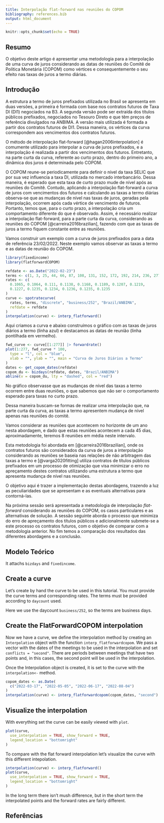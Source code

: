 ```yaml
---
title: Interpolação flat-forward nas reuniões do COPOM
bibliography: references.bib
output: html_document
---
```


```r
knitr::opts_chunk$set(echo = TRUE)
```

## Resumo

O objetivo deste artigo é apresentar uma metodologia para a interpolação de uma
curva de juros considerando as datas de reuniões do Comitê de Política
Monetária (COPOM) como vértices e consequentemente o seu efeito nas taxas
de juros a termo diárias.


## Introdução

A estrutura a termo de juros prefixados utilizada no Brasil se apresenta em
duas versões, a primeira é formada com base nos contratos futuros de Taxa DI
(DI1) negociados na B3.
A segunda versão pode ser extraída dos títulos públicos prefixados, negociados
no Tesouro Direto e que têm preços de referência divulgados na ANBIMA.
A versão mais utilizada é formada a partir dos contratos futuros de DI1.
Dessa maneira, os vértices da curva correspondem aos vencimentos dos contratos
futuros.

O método de interpolação flat-forward [@hagan2006interpolation] é comumente
utilizado para interpolar a curva de juros prefixados, e a interpolação é
realizada a partir dos vencimentos dos futuros.
Entretanto, na parte curta da curva, referente ao curto prazo, dentro do
primeiro ano, a dinâmica dos juros é determinada pelo COPOM.

O COPOM reune-se periodicamente para definir o nível da taxa SELIC que por sua
vez influencia a taxa DI, utilizada no mercado interbancário.
Dessa maneira, é esperado que esta taxa de curto prazo mude de nível após as
reuniões do Comitê.
Contudo, aplicando a interpolação flat-forward a curva de juros com vencimentos
dos futuros e calculando as taxas a termo diárias observa-se que as mudanças
de nível nas taxas de juros, geradas pela interpolação,
ocorrem após cada vértice de vencimento de futuros.
Portanto, temos que, para o curto prazo, a interpolação cria um comportamento
diferente do que é observado.
Assim, é necessário realizar a interpolação flat-forward, para a parte curta
da curva, considerando as reuniões do COPOM [@carreira2016brazilian],
fazendo com que as taxas de juros a termo fiquem constante entre as reuniões.

Vamos construir um exemplo com a curva de juros prefixados para a data de
referência 23/02/2022.
Neste exemplo vamos observar as taxas a termo e as datas de reunião do COPOM.

```r
library(fixedincome)
library(flatforwardCOPOM)

refdate <- as.Date("2022-02-23")
terms <- c(1, 3, 25, 44, 66, 87, 108, 131, 152, 172, 192, 214, 236, 277)
rates <- c(
  0.1065, 0.1064, 0.111, 0.1138, 0.1168, 0.1189, 0.1207, 0.1219,
  0.1227, 0.1235, 0.1234, 0.1236, 0.1235, 0.1235
)
curve <- spotratecurve(
  rates, terms, "discrete", "business/252", "Brazil/ANBIMA",
  refdate = refdate
)
interpolation(curve) <- interp_flatforward()
```

Aqui criamos a curva e abaixo construímos o gráfico com as taxas de juros
diários a termo (linha azul) e destacamos as datas de reunião (linha pontilhada
em vermelho).

```r
fwd_curve <- curve[[1:277]] |> forwardrate()
plot(1:277, fwd_curve * 100,
  type = "l", col = "blue",
  xlab = "", ylab = "", main = "Curva de Juros Diários a Termo"
)
dates <- get_copom_dates(refdate)
copom_du <- bizdays(refdate, dates, "Brazil/ANBIMA")
abline(v = copom_du, lty = "dashed", col = "red")
```

No gráfico observasse que as mudanças de nível das taxas a termo ocorrem entre
duas reuniões, o que sabemos que não ser o comportamento esperado para taxas no
curto prazo.

Dessa maneira buscam-se formas de realizar uma interpolação que, na parte curta
da curva, as taxas a termo apresentem mudança de nível apenas nas reuniões do
comitê.

Vamos considerar as reuniões que acontecem no horizonte de um
ano nesta abordagem, e dado que estas reuniões acontecem a cada 45 dias,
aproximadamente, teremos 8 reuniões em média neste intervalo.

Esta metodologia foi abordada em [@carreira2016brazilian], onde os contratos
futuros são considerados da curva de juros a interpolação considerando as
reuniões se baseia nas relações de não arbitragem das taxas a termo e
[@varga2020fitting] utiliza contratos de
títulos públicos prefixados em um processo de otimização que
visa minimizar o erro no apreçamento destes contratos utilizando uma estrutura
a termo que apresenta mudança de nível nas reuniões.

O objetivo aqui é trazer a implementação destas abordagens, trazendo a luz as
peculiaridades que se apresentam e as eventuais alternativas para contorná-las.

Na próxima sessão será apresentada a metodologia de interpolação *flat-forward*
considerando as reuniões do COPOM, os casos particulares e as alternativas de
solução.
A sessão seguinte aborda o processo que minimiza do erro de apreçamento dos
títulos públicos e adicionalmente submete-se a este processo os contratos
futuros, com o objetivo de comparar com a metodologia anterior.
No fim temos a comparação dos resultados das diferentes abordagens e a
conclusão.

## Modelo Teórico



It attachs `bizdays` and `fixedincome`.

## Create a curve

Let's create by hand the curve to be used in this tutorial.
You must provide the curve terms and corresponding rates.
The terms must be provided according to `daycount` used.

Here we use the daycount `business/252`, so the terms are business days.

## Create the FlatForwardCOPOM interpolation

Now we have a curve, we define the interpolation method by creating an
`Interpolation` object with the function `interp_flatforwardcopom`.
We pass a vector with the dates of the meetings
to be used in the interpolation and set `conflicts = "second"`.
There are periods between meetings that have two points and, in this cases,
the second point will be used in the interpolation.

Once the Interpolation object is created, it is set to the curve with
the `interpolation<-` method.

```r
copom_dates <- as.Date(
  c("2022-03-17", "2022-05-05", "2022-06-17", "2022-08-04")
)
interpolation(curve) <- interp_flatforwardcopom(copom_dates, "second")
```

## Visualize the interpolation

With everything set the curve can be easily viewed with `plot`.

```r
plot(curve,
  use_interpolation = TRUE, show_forward = TRUE,
  legend_location = "bottomright"
)
```

To compare with the flat forward interpolation let's visualize the curve with 
this different intepolation.

```r
interpolation(curve) <- interp_flatforward()
plot(curve,
  use_interpolation = TRUE, show_forward = TRUE,
  legend_location = "bottomright"
)
```

In the long term there isn't mush difference, but in the short term the
interpolated points and the forward rates are fairly different.

## Referências
